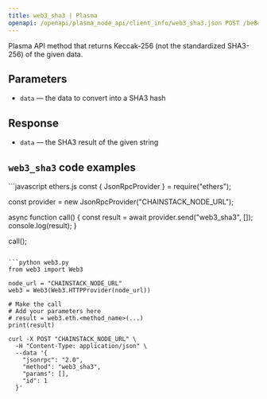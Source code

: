 ```yaml
---
title: web3_sha3 | Plasma
openapi: /openapi/plasma_node_api/client_info/web3_sha3.json POST /be84184cd12967be5a65d06651c60085
---
```


Plasma API method that returns Keccak-256 (not the standardized SHA3-256) of the given data.

## Parameters

* `data` — the data to convert into a SHA3 hash

## Response

* `data` — the SHA3 result of the given string

## `web3_sha3` code examples

<CodeGroup>
```javascript ethers.js
const { JsonRpcProvider } = require("ethers");

const provider = new JsonRpcProvider("CHAINSTACK_NODE_URL");

async function call() {
  const result = await provider.send("web3_sha3", []);
  console.log(result);
}

call();
```

```python web3.py
from web3 import Web3

node_url = "CHAINSTACK_NODE_URL"
web3 = Web3(Web3.HTTPProvider(node_url))

# Make the call
# Add your parameters here
# result = web3.eth.<method_name>(...)
print(result)
```

```shell cURL
curl -X POST "CHAINSTACK_NODE_URL" \
  -H "Content-Type: application/json" \
  --data '{
    "jsonrpc": "2.0",
    "method": "web3_sha3",
    "params": [],
    "id": 1
  }'
```
</CodeGroup>
